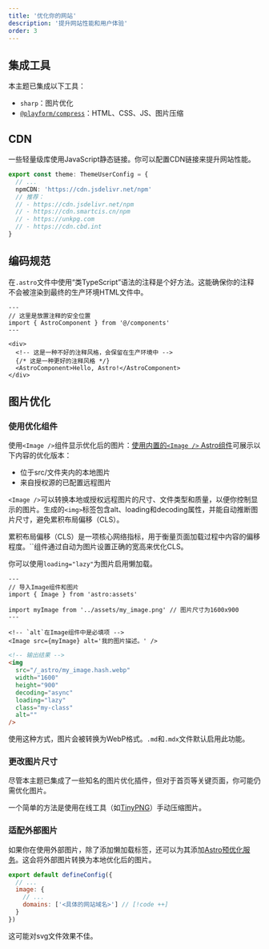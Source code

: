 ```yaml
---
title: '优化你的网站'
description: '提升网站性能和用户体验'
order: 3
---
```



## 集成工具

本主题已集成以下工具：

- `sharp`：图片优化
- [`@playform/compress`](/docs/integrations/others#playformcompress)：HTML、CSS、JS、图片压缩

## CDN

一些轻量级库使用JavaScript静态链接。你可以配置CDN链接来提升网站性能。

```ts title="src/site.config.ts"
export const theme: ThemeUserConfig = {
  // ...
  npmCDN: 'https://cdn.jsdelivr.net/npm'
  // 推荐：
  // - https://cdn.jsdelivr.net/npm
  // - https://cdn.smartcis.cn/npm
  // - https://unkpg.com
  // - https://cdn.cbd.int
}
```

## 编码规范

在`.astro`文件中使用“类TypeScript”语法的注释是个好方法。这能确保你的注释不会被渲染到最终的生产环境HTML文件中。

```astro
---
// 这里是放置注释的安全位置
import { AstroComponent } from '@/components'
---

<div>
  <!-- 这是一种不好的注释风格，会保留在生产环境中 -->
  {/* 这是一种更好的注释风格 */}
  <AstroComponent>Hello, Astro!</AstroComponent>
</div>
```

## 图片优化

### 使用优化组件

使用`<Image />`组件显示优化后的图片：[使用内置的`<Image />` Astro组件](https://docs.astro.build/en/guides/images/#display-optimized-images-with-the-image--component)可展示以下内容的优化版本：

- 位于src/文件夹内的本地图片
- 来自授权源的已配置远程图片

`<Image />`可以转换本地或授权远程图片的尺寸、文件类型和质量，以便你控制显示的图片。生成的`<img>`标签包含alt、loading和decoding属性，并能自动推断图片尺寸，避免累积布局偏移（CLS）。

<Aside title='什么是累积布局偏移（CLS）？'>
  累积布局偏移（CLS）是一项核心网络指标，用于衡量页面加载过程中内容的偏移程度。`<Image />`组件通过自动为图片设置正确的宽高来优化CLS。
</Aside>

你可以使用`loading="lazy"`为图片启用懒加载。

```astro title="src/pages/somepage.astro"
---
// 导入Image组件和图片
import { Image } from 'astro:assets'

import myImage from '../assets/my_image.png' // 图片尺寸为1600x900
---

<!-- `alt`在Image组件中是必填项 -->
<Image src={myImage} alt='我的图片描述。' />
```

```html
<!-- 输出结果 -->
<img
  src="/_astro/my_image.hash.webp"
  width="1600"
  height="900"
  decoding="async"
  loading="lazy"
  class="my-class"
  alt=""
/>
```

使用这种方式，图片会被转换为WebP格式。`.md`和`.mdx`文件默认启用此功能。

### 更改图片尺寸

尽管本主题已集成了一些知名的图片优化插件，但对于首页等关键页面，你可能仍需优化图片。

一个简单的方法是使用在线工具（如[TinyPNG](https://tinypng.com/)）手动压缩图片。

### 适配外部图片

如果你在使用外部图片，除了添加懒加载标签，还可以为其添加[Astro预优化服务](https://docs.astro.build/en/guides/images/#authorizing-remote-images)。这会将外部图片转换为本地优化后的图片。

```js title="astro.config.mjs"
export default defineConfig({
  // ...
  image: {
    // ...
    domains: ['<具体的网站域名>'] // [!code ++]
  }
})
```

<Aside type='caution'>这可能对svg文件效果不佳。</Aside>
